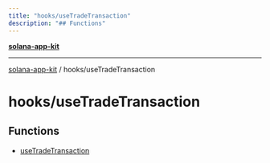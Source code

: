 ```yaml
---
title: "hooks/useTradeTransaction"
description: "## Functions"
---
```


[**solana-app-kit**](../../README.mdx)

***

[solana-app-kit](../../README.mdx) / hooks/useTradeTransaction

# hooks/useTradeTransaction

## Functions

- [useTradeTransaction](functions/useTradeTransaction.mdx)
